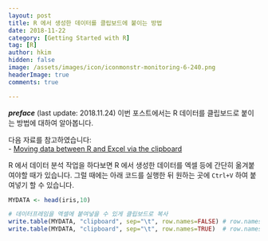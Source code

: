 ```yaml
---
layout: post  
title: R 에서 생성한 데이터를 클립보드에 붙이는 방법  
date: 2018-11-22  
category: [Getting Started with R]  
tag: [R]  
author: hkim  
hidden: false
image: /assets/images/icon/iconmonstr-monitoring-6-240.png
headerImage: true
comments: true

---
```


***preface*** (last update: 2018.11.24) 이번 포스트에서는 R 데이터를 클립보드로 붙이는 방법에 대하여 알아봅니다.

다음 자료를 참고하였습니다:  
- [Moving data between R and Excel via the clipboard](https://www.johndcook.com/blog/r_excel_clipboard/)

R 에서 데이터 분석 작업을 하다보면 R 에서 생성한 데이터를 엑셀 등에 간단히 옮겨붙여야할 때가 있습니다. 그럴 때에는 아래 코드를 실행한 뒤 원하는 곳에 `Ctrl+V` 하여 붙여넣기 할 수 있습니다.


```r
MYDATA <- head(iris,10)

# 데이터프레임을 엑셀에 붙여넣을 수 있게 클립보드로 복사
write.table(MYDATA, "clipboard", sep="\t", row.names=FALSE) # row.names 가 필요없을 때 
write.table(MYDATA, "clipboard", sep="\t", row.names=TRUE)  # row.names 가 필요할 때 
```
<!-- Sys.setlocale('LC_ALL','C') 를 사용하면 Warning 을 없앨 수 있다 -->

